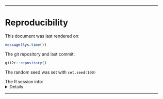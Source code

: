 

***

<!-- Create reproducibility receipt e.g. https://github.com/benmarwick/rrtools/blob/master/inst/templates/paper.Rmd -->

# Reproducibility

This document was last rendered on:

```r

message(Sys.time())

```

The git repository and last commit:

```r

git2r::repository()

```

The random seed was set with `set.seed(100)`

The R session info:
<details>

```r

if ("devtools" %in% installed.packages()) {
    devtools::session_info()
} else sessionInfo()

```

</details>


***

